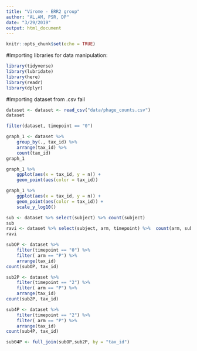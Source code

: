 ```yaml
---
title: "Virome - ERR2 group"
author: "AL,AM, PSR, DP"
date: "3/29/2019"
output: html_document
---
```


```r
knitr::opts_chunk$set(echo = TRUE)
```

#Importing libraries for data manipulation:
```r
library(tidyverse)
library(lubridate)
library(here)
library(readr)
library(dplyr)
```


#Importing dataset from .csv fail
```r
dataset <- dataset <- read_csv("data/phage_counts.csv")
dataset
```

```r
filter(dataset, timepoint == "0")
```

```r
graph_1 <- dataset %>% 
    group_by(., tax_id) %>% 
    arrange(tax_id) %>% 
    count(tax_id)
graph_1
```

```r
graph_1 %>% 
    ggplot(aes(x = tax_id, y = n)) +
    geom_point(aes(color = tax_id))
```


```r
graph_1 %>% 
    ggplot(aes(x = tax_id, y = n)) +
    geom_point(aes(color = tax_id)) +
    scale_y_log10()
```
```r
sub <- dataset %>% select(subject) %>% count(subject)
sub
ravi <- dataset %>% select(subject, arm, timepoint) %>%  count(arm, subject)
ravi
```

```r
subOP <- dataset %>% 
    filter(timepoint == "0") %>% 
    filter( arm == "P") %>% 
    arrange(tax_id)
count(subOP, tax_id)

sub2P <- dataset %>% 
    filter(timepoint == "2") %>% 
    filter( arm == "P") %>% 
    arrange(tax_id)
count(sub2P, tax_id)

sub4P <- dataset %>% 
    filter(timepoint == "2") %>% 
    filter( arm == "P") %>% 
    arrange(tax_id)
count(sub4P, tax_id)
```

```r
sub04P <- full_join(subOP,sub2P, by = "tax_id")
```

